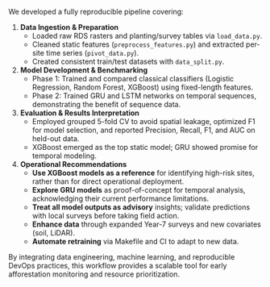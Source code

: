 We developed a fully reproducible pipeline covering:

1. **Data Ingestion & Preparation**  
   - Loaded raw RDS rasters and planting/survey tables via `load_data.py`.  
   - Cleaned static features (`preprocess_features.py`) and extracted per-site time series (`pivot_data.py`).  
   - Created consistent train/test datasets with `data_split.py`.

2. **Model Development & Benchmarking**  
   - Phase 1: Trained and compared classical classifiers (Logistic Regression, Random Forest, XGBoost) using fixed-length features.  
   - Phase 2: Trained GRU and LSTM networks on temporal sequences, demonstrating the benefit of sequence data.

3. **Evaluation & Results Interpretation**  
   - Employed grouped 5-fold CV to avoid spatial leakage, optimized F1 for model selection, and reported Precision, Recall, F1, and AUC on held-out data.  
   - XGBoost emerged as the top static model; GRU showed promise for temporal modeling.

4. **Operational Recommendations**  
   - **Use XGBoost models as a reference** for identifying high-risk sites, rather than for direct operational deployment.  
   - **Explore GRU models** as proof-of-concept for temporal analysis, acknowledging their current performance limitations.  
   - **Treat all model outputs as advisory** insights; validate predictions with local surveys before taking field action.  
   - **Enhance data** through expanded Year-7 surveys and new covariates (soil, LiDAR).  
   - **Automate retraining** via Makefile and CI to adapt to new data.

By integrating data engineering, machine learning, and reproducible DevOps practices, this workflow provides a scalable tool for early afforestation monitoring and resource prioritization.